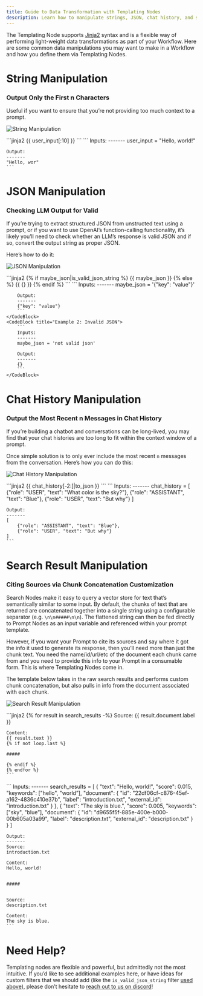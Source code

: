 ```yaml
---
title: Guide to Data Transformation with Templating Nodes
description: Learn how to manipulate strings, JSON, chat history, and search results using Templating Nodes for efficient AI workflows.
---
```

The Templating Node supports [Jinja2](https://jinja.palletsprojects.com/en/3.1.x/templates/) syntax and is a flexible way of performing light-weight data transformations as part of your Workflow. Here are some common data manipulations you may want to make in a Workflow and how you define them via Templating Nodes.

# String Manipulation

### Output Only the First n Characters

Useful if you want to ensure that you’re not providing too much context to a prompt.

![String Manipulation](https://storage.googleapis.com/vellum-public/help-docs/template_string_manipulation.png)

<CodeBlock title="Template">
    ```jinja2
    {{ user_input[:10] }}
    ```
</CodeBlock>

<CodeBlock title="Example">
    ```
    Inputs:
    -------
    user_input = "Hello, world!"

    Output:
    -------
    "Hello, wor"
    ```
</CodeBlock>


# JSON Manipulation

### Checking LLM Output for Valid

If you’re trying to extract structured JSON from unstructed text using a prompt, or if you want to use OpenAI’s function-calling functionality, it’s likely you’ll need to check whether an LLM’s response is valid JSON and if so, convert the output string as proper JSON.

Here’s how to do it:

![JSON Manipulation](https://storage.googleapis.com/vellum-public/help-docs/template_json_manipulation.png)

<CodeBlock title="Template">
    ```jinja2
    {% if maybe_json|is_valid_json_string %}
        {{ maybe_json }}
    {% else %}
        {{ {} }}
    {% endif %}
    ```
</CodeBlock>

<CodeBlocks>
    <CodeBlock title="Example 1: Valid JSON">
        ```
        Inputs:
        -------
        maybe_json = '{"key": "value"}'

        Output:
        -------
        {"key": "value"}
        ```
    </CodeBlock>
    <CodeBlock title="Example 2: Invalid JSON">
        ```
        Inputs:
        -------
        maybe_json = 'not valid json'

        Output:
        -------
        {}
        ```
    </CodeBlock>
</CodeBlocks>


# Chat History Manipulation

### Output the Most Recent n Messages in Chat History

If you’re building a chatbot and conversations can be long-lived, you may find that your chat histories are too long to fit within the context window of a prompt.

Once simple solution is to only ever include the most recent `n` messages from the conversation. Here’s how you can do this:

![Chat History Manipulation](https://storage.googleapis.com/vellum-public/help-docs/template_chat_history_manipulation.png)

<CodeBlock title="Template">
    ```jinja2
    {{ chat_history[-2:]|to_json }}
    ```
</CodeBlock>

<CodeBlock title="Example">
    ```
    Inputs:
    -------
    chat_history = [
        {"role": "USER", "text": "What color is the sky?"},
        {"role": "ASSISTANT", "text": "Blue"},
        {"role": "USER", "text": "But why"}
    ]

    Output:
    -------
    [
        {"role": "ASSISTANT", "text": "Blue"},
        {"role": "USER", "text": "But why"}
    ]
    ```
</CodeBlock>


# Search Result Manipulation

### Citing Sources via Chunk Concatenation Customization

Search Nodes make it easy to query a vector store for text that’s semantically similar to some input. By default, the chunks of text that are returned are concatenated together into a single string using a configurable separator (e.g. `\n\n#####\n\n`). The flattened string can then be fed directly to Prompt Nodes as an input variable and referenced within your prompt template.

However, if you want your Prompt to cite its sources and say where it got the info it used to generate its response, then you’ll need more than just the chunk text. You need the name/id/url/etc of the document each chunk came from and you need to provide this info to your Prompt in a consumable form. This is where Templating Nodes come in.

The template below takes in the raw search results and performs custom chunk concatenation, but also pulls in info from the document associated with each chunk.

![Search Result Manipulation](https://storage.googleapis.com/vellum-public/help-docs/template_search_results_manipulation.png)

<CodeBlock title="Template">
    ```jinja2
    {% for result in search_results -%}
    Source:
    {{ result.document.label }}

    Content:
    {{ result.text }}
    {% if not loop.last %}

    #####

    {% endif %}
    {% endfor %}
    ```
</CodeBlock>

<CodeBlock title="Example">
    ```
    Inputs:
    -------
    search_results = [
        {
            "text": "Hello, world!",
            "score": 0.015,
            "keywords": ["hello", "world”],
            "document": {
                "id": "22df06cf-c876-45ef-a162-4836c410e37b",
                "label": "introduction.txt",
                "external_id": "introduction.txt"
            }
        },
        {
            "text": "The sky is blue.",
            "score": 0.005,
            "keywords": ["sky", "blue”],
            "document": {
                "id": "d9655f5f-885e-400e-b000-00b605a03a99",
                "label": "description.txt",
                "external_id": "description.txt"
            }
        }
    ]

    Output:
    -------
    Source:
    introduction.txt

    Content:
    Hello, world!


    #####


    Source:
    description.txt

    Content:
    The sky is blue.
    ```
</CodeBlock>


# Need Help?

Templating nodes are flexible and powerful, but admittedly not the most intuitive. If you’d like to see additional examples here, or have ideas for custom filters that we should add (like the `is_valid_json_string` filter [used above](/help-center/workflows/common-data-transforms#checking-llm-output-for-valid)), please don’t hesitate to [reach out to us on discord](https://discord.gg/6NqSBUxF78)!